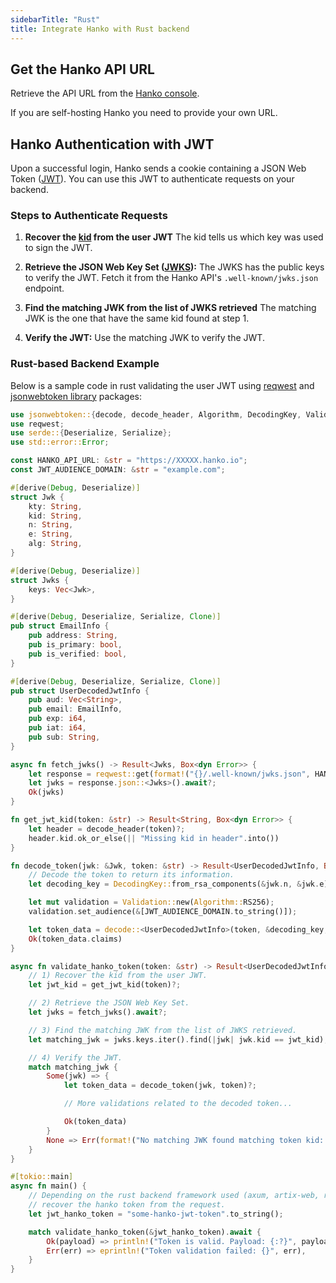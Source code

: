 ```yaml
---
sidebarTitle: "Rust"
title: Integrate Hanko with Rust backend
---
```


## Get the Hanko API URL

Retrieve the API URL from the [Hanko console](https://cloud.hanko.io/).

<Note>If you are self-hosting Hanko you need to provide your own URL.</Note>

## Hanko Authentication with JWT

Upon a successful login, Hanko sends a cookie containing a JSON Web Token ([JWT](https://datatracker.ietf.org/doc/html/rfc7519)). You can use this JWT to authenticate requests on your backend.

### Steps to Authenticate Requests

1. **Recover the [kid](https://datatracker.ietf.org/doc/html/rfc7517#section-4.5) from the user JWT** The kid tells us which key was used to sign the JWT.

2. **Retrieve the JSON Web Key Set ([JWKS](https://datatracker.ietf.org/doc/html/rfc7517)):** The JWKS has the public keys to verify the JWT. Fetch it from the Hanko API's `.well-known/jwks.json` endpoint.

3. **Find the matching JWK from the list of JWKS retrieved** The matching JWK is the one that have the same kid found at step 1.

4. **Verify the JWT:** Use the matching JWK to verify the JWT.

### Rust-based Backend Example

Below is a sample code in rust validating the user JWT using [reqwest](https://github.com/seanmonstar/reqwest) and [jsonwebtoken library](https://github.com/Keats/jsonwebtoken) packages:

```rust
use jsonwebtoken::{decode, decode_header, Algorithm, DecodingKey, Validation};
use reqwest;
use serde::{Deserialize, Serialize};
use std::error::Error;

const HANKO_API_URL: &str = "https://XXXXX.hanko.io";
const JWT_AUDIENCE_DOMAIN: &str = "example.com";

#[derive(Debug, Deserialize)]
struct Jwk {
    kty: String,
    kid: String,
    n: String,
    e: String,
    alg: String,
}

#[derive(Debug, Deserialize)]
struct Jwks {
    keys: Vec<Jwk>,
}

#[derive(Debug, Deserialize, Serialize, Clone)]
pub struct EmailInfo {
    pub address: String,
    pub is_primary: bool,
    pub is_verified: bool,
}

#[derive(Debug, Deserialize, Serialize, Clone)]
pub struct UserDecodedJwtInfo {
    pub aud: Vec<String>,
    pub email: EmailInfo,
    pub exp: i64,
    pub iat: i64,
    pub sub: String,
}

async fn fetch_jwks() -> Result<Jwks, Box<dyn Error>> {
    let response = reqwest::get(format!("{}/.well-known/jwks.json", HANKO_API_URL)).await?;
    let jwks = response.json::<Jwks>().await?;
    Ok(jwks)
}

fn get_jwt_kid(token: &str) -> Result<String, Box<dyn Error>> {
    let header = decode_header(token)?;
    header.kid.ok_or_else(|| "Missing kid in header".into())
}

fn decode_token(jwk: &Jwk, token: &str) -> Result<UserDecodedJwtInfo, Box<dyn Error>> {
    // Decode the token to return its information.
    let decoding_key = DecodingKey::from_rsa_components(&jwk.n, &jwk.e)?;

    let mut validation = Validation::new(Algorithm::RS256);
    validation.set_audience(&[JWT_AUDIENCE_DOMAIN.to_string()]);

    let token_data = decode::<UserDecodedJwtInfo>(token, &decoding_key, &validation)?;
    Ok(token_data.claims)
}

async fn validate_hanko_token(token: &str) -> Result<UserDecodedJwtInfo, Box<dyn Error>> {
    // 1) Recover the kid from the user JWT.
    let jwt_kid = get_jwt_kid(token)?;

    // 2) Retrieve the JSON Web Key Set.
    let jwks = fetch_jwks().await?;

    // 3) Find the matching JWK from the list of JWKS retrieved.
    let matching_jwk = jwks.keys.iter().find(|jwk| jwk.kid == jwt_kid);

    // 4) Verify the JWT.
    match matching_jwk {
        Some(jwk) => {
            let token_data = decode_token(jwk, token)?;

            // More validations related to the decoded token...

            Ok(token_data)
        }
        None => Err(format!("No matching JWK found matching token kid: {}", jwt_kid).into()),
    }
}

#[tokio::main]
async fn main() {
    // Depending on the rust backend framework used (axum, artix-web, rocket...),
    // recover the hanko token from the request.
    let jwt_hanko_token = "some-hanko-jwt-token".to_string();

    match validate_hanko_token(&jwt_hanko_token).await {
        Ok(payload) => println!("Token is valid. Payload: {:?}", payload),
        Err(err) => eprintln!("Token validation failed: {}", err),
    }
}

```
